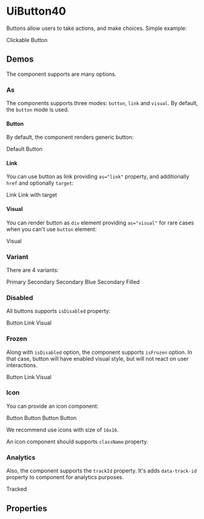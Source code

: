 


<Meta title="UiButton40/Docs" />

# UiButton40

Buttons allow users to take actions, and make choices. Simple example:

<Canvas>
  <UiButton40 variant="primary">Clickable Button</UiButton40>
</Canvas>

## Demos

The component supports are many options.

### As

The components supports three modes: `button`, `link` and `visual`. By default, the `button` mode is used.

#### Button

By default, the component renders generic button:

<Canvas>
  <UiButton40 variant="primary">Default</UiButton40>
  <UiButton40 as="button"  variant="primary">Button</UiButton40>
</Canvas>

#### Link

You can use button as link providing `as="link"` property, and additionally `href` and optionally `target`:

<Canvas>
  <UiButton40 as="link" href="#" variant="primary">Link</UiButton40>
  <UiButton40 as="link" href="#" target="_blank" variant="primary">Link with target</UiButton40>
</Canvas>

#### Visual

You can render button as `div` element providing `as="visual"` for rare cases when you can't use `button` element:

<Canvas>
  <UiButton40 as="visual" variant="primary">Visual</UiButton40>
</Canvas>

### Variant

There are 4 variants:

<Canvas>
  <UiButton40 variant="primary">Primary</UiButton40>
  <UiButton40 variant="secondary">Secondary</UiButton40>
  <UiButton40 variant="secondaryBlue">Secondary Blue</UiButton40>
  <UiButton40 variant="secondaryFilled">Secondary Filled</UiButton40>
</Canvas>

### Disabled

All buttons supports `isDisabled` property:

<Canvas>
  <UiButton40 as="button" isDisabled variant="primary">Button</UiButton40>
  <UiButton40 as="link" isDisabled href="#" variant="primary">Link</UiButton40>
  <UiButton40 as="visual" isDisabled variant="primary">Visual</UiButton40>
</Canvas>

### Frozen

Along with `isDisabled` option, the component supports `isFrozen` option. In that case, button will have enabled visual
style, but will not react on user interactions.

<Canvas>
  <UiButton40 as="button" isFrozen variant="primary">Button</UiButton40>
  <UiButton40 as="link" isFrozen href="#" variant="primary">Link</UiButton40>
  <UiButton40 as="visual" isFrozen variant="primary">Visual</UiButton40>
</Canvas>

### Icon

You can provide an icon component:

<Canvas>
  <UiButton40 icon={AddIcon} variant="primary">Button</UiButton40>
  <UiButton40 icon={AddIcon} variant="secondary">Button</UiButton40>
  <UiButton40 icon={AddIcon} variant="secondaryBlue">Button</UiButton40>
  <UiButton40 icon={AddIcon} variant="secondaryFilled">Button</UiButton40>
</Canvas>

We recommend use icons with size of `16x16`.

An icon component should supports `className` property.

### Analytics

Also, the component supports the `trackId` property. It's adds `data-track-id` property to component for analytics
purposes.

<Canvas>
  <UiButton40 as="button" trackId="my-track-id" variant="primary">Tracked</UiButton40>
</Canvas>

## Properties

<ArgsTable of={UiButton40} />
